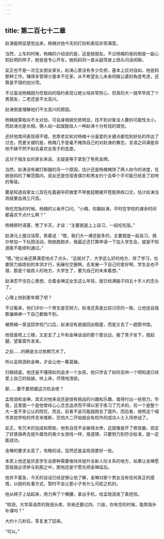 ```yaml
---
---
---
```

title: 第二百七十二章
---




赵涛能明显感觉出来，杨楠对他今天的打扮和表现非常满意。

当然，上车的时候，杨楠的介绍说的是，这是她朋友。不过杨楠的爸妈倒是一副心知肚明的样子，她爸爸专心开车，她妈妈则一直从副驾驶上扭头问话闲聊。

反正也不是一次见女朋友家长，赵涛心里没有多少负担，基本上应对自如，他爸妈那种工作，赚得多管得少基本不在家，从不希望女儿未来伺候公婆的角度考虑，还算是不错的加分项。

不过虽说杨楠因为性取向的隐约表现让她父母非常担心，但真的大一就早早找了个男朋友，二老还是不太高兴。

赵涛倒是理解他们不太高兴的原因。

杨楠就算取向不太对劲，可自身相貌优势明显，找不到对象没人要的可能性太小。而赵涛光是长相，俩人站一起就能给人一种赵涛十分有钱的错觉。

还好他席间表现得不错，忠厚老实和对杨楠十分喜爱的关键点都恰到好处的传达了过去，而更关键的是，杨楠几乎是毫不掩饰自己的对赵涛的眷恋，言语之间满是非他不嫁不然不如去喜欢女孩子的态度。

这对于独生女的家长来说，无疑是等于拿到了免死金牌。

当然，赵涛没有被打断腿的另一个原因，估计还是杨楠掩饰了两人如今的进度，在她爸妈的了解范围内，闺女还是住宿舍偶尔和男友约个会牵个手可能已经丢了初吻的等级。

要是知道自家女儿现在吃着避孕药做爱不带套屁眼被开苞能熟练口交，估计赵涛当场就要血溅三尺高。

快吃完饭的时候，杨楠的父亲开口问，“小楠，你跟赵涛，平时在学校的课余时间都喜欢干点什么啊？”

杨楠顿时语塞，憋了半天，才说：“主要就是上上自习，一起吃吃饭。”

赵涛马上接过话茬，笑着说：“嗯，我们大一课还挺多的，主要就是一起自习，偶尔参加一下社团活动，陪她跑跑步。我最近还打算申请一下加入学生会，就是不知道能不能顺利通过。”

“嗯。”他父亲还算满意地点了点头，“这就对了，大学这么好的地方，除了学习，也要努力锻炼别的本领才行，拓展社交圈啊，去发展一下自己的爱好啊，学生会也不错，那是个锻炼人的地方，大学生了，要为自己的未来着想。”

赵涛忍不住在心里想，合着金琳这女生这么年轻，就已经满脑子四五十岁人的念头了。

心理上快到更年期了吧？

不过看来，他们评价一个男生是否努力，标准还真是比较讨厌的一致，让他连自我欺骗麻痹一下自己都做不到。

被杨楠一家送回学校门口后，赵涛没有直接回出租屋，而是又去了一趟图书馆。

他径直爬上三楼，又走去了上午和金琳谈话的那个窗台边，搬了凳子坐下，翘起腿，望着窗外发呆。

之前……的确是太过依赖咒术了。

所以孟晓涵和金琳，才会让他一筹莫展。

归根结底，他还是不懂得如何追求一个女孩，他只学会了如何去哄一个明知道已经爱上自己的姑娘，哄上床，尽情地泄欲。

那……要不要把握这次机会呢？

孟晓涵和金琳，其实对他来说还是很有挑战的兴趣和乐趣，值得付出一些努力。毕竟，这里面一个是他曾经心心念念追求而不得以至于练习了咒术的，另一个是整个大一差不多公认的院花，而且，前者不追可能就跑去了国外，而后者，按照这个城市其他学校的传言来推断，恐怕大二开始就会有校外的成功人士入场参战了。

反正，有咒术的加成和帮助，他有自信不会输得太惨，这就像是开了修改器，锁定了好感值再去提升属性的美少女游戏一样，按道理，只要努力到符合标准，就一定能成功。

金琳的要求太高了，攻略的话，显然还是孟晓涵更好一些。

本质上他还是厌恶学生会那种需要维持并提升全新人际关系的地方，如果让金琳愿意屈就必须参与到那之中，那他还是宁愿先把金琳延后。

他并不着急，今天的谈话已经足够让他了解，金琳对那个男友没有任何真正的感情，以她的处事方式，暂时不会让那小子有什么可趁之机的。

他从椅子上站起来，用力伸了个懒腰，拿出手机，给孟晓涵发了条短信。

“晓涵，大学英语弄的我很头疼，将来还要过四、六级，你有空的时候，能帮我补补课吗？”

大约十几秒后，答复发了回来。

“可以。”